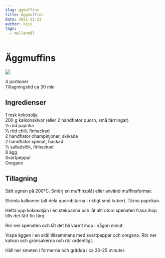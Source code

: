 ```yaml
---
slug: ggmuffins
title: Äggmuffins
date: 2021-11-21
author: kojo
tags:
  - mellanmål
---
```


# Äggmuffins

![](../images/51948291-d415-4827-ab45-29a56383ee42.png)



4 portioner <br/>
Tillagningstid ca 30 min 

 ## Ingredienser

1 msk kokosolja<br/>
200 g kalkonskivor (eller 2 handflator quorn, små tärningar)<br/>
½ röd paprika <br/>
½ röd chili, finhackad <br/>
2 handflator champinjoner, skivade <br/>
2 handflator spenat, hackad <br/>
½ salladslök, finhackad <br/>
8 ägg <br/>
Svartpeppar <br/>
Oregano

 ## Tillagning

Sätt ugnen på 200°C. Smörj en muffinsplåt eller använd muffinsformar. 

Strimla kalkonen (alt dela quornbitarna i riktigt små kuber). Tärna paprikan. 

Hetta upp kokosoljan i en stekpanna och låt allt utom spenaten fräsa ihop tills det fått fin färg. 

Rör ner spenaten och låt det bli varmt ihop i någon minut.

Vispa äggen i en skål tillsammans med svartpeppar och oregano. Rör ner kalkon och grönsakerna och rör ordentligt.

Häll ner smeten i formerna och grädda i ca 20-25 minuter.
